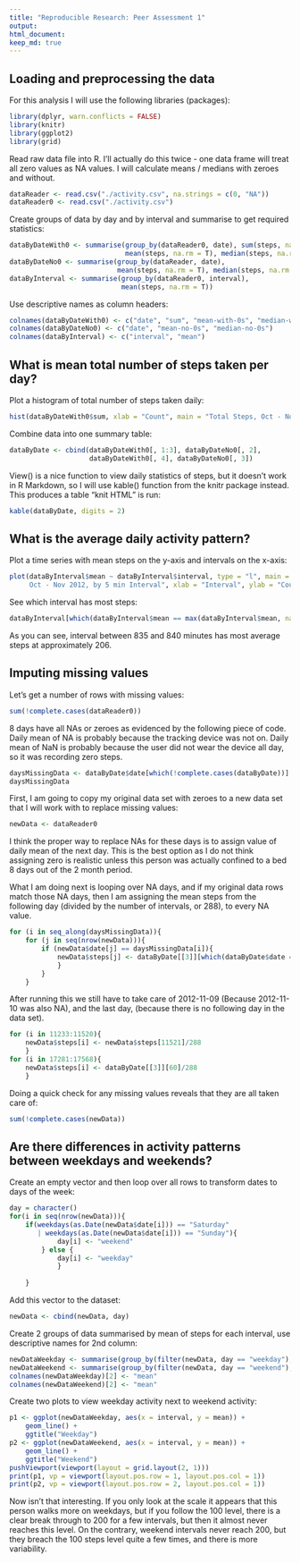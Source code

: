 ```yaml
---
title: "Reproducible Research: Peer Assessment 1"
output: 
html_document:
keep_md: true
---
```



## Loading and preprocessing the data


For this analysis I will use the following libraries (packages):

```r
library(dplyr, warn.conflicts = FALSE)
library(knitr)
library(ggplot2)
library(grid)
```


Read raw data file into R. I'll actually do this twice - one data frame will treat all zero values as NA values. I will calculate means / medians with zeroes and without.

```r
dataReader <- read.csv("./activity.csv", na.strings = c(0, "NA"))
dataReader0 <- read.csv("./activity.csv")
```


Create groups of data by day and by interval and summarise to get required statistics:

```r
dataByDateWith0 <- summarise(group_by(dataReader0, date), sum(steps, na.rm = T),
                             mean(steps, na.rm = T), median(steps, na.rm = T))
dataByDateNo0 <- summarise(group_by(dataReader, date), 
                           mean(steps, na.rm = T), median(steps, na.rm = T))
dataByInterval <- summarise(group_by(dataReader0, interval), 
                            mean(steps, na.rm = T))
```


Use descriptive names as column headers:

```r
colnames(dataByDateWith0) <- c("date", "sum", "mean-with-0s", "median-with-0s")
colnames(dataByDateNo0) <- c("date", "mean-no-0s", "median-no-0s")
colnames(dataByInterval) <- c("interval", "mean")
```


## What is mean total number of steps taken per day?


Plot a histogram of total number of steps taken daily:

```r
hist(dataByDateWith0$sum, xlab = "Count", main = "Total Steps, Oct - Nov 2012, Daily")
```

Combine data into one summary table:

```r
dataByDate <- cbind(dataByDateWith0[, 1:3], dataByDateNo0[, 2],
                    dataByDateWith0[, 4], dataByDateNo0[, 3])
```

View() is a nice function to view daily statistics of steps, but it doesn't work in R Markdown, so I will use kable() function from the knitr package instead. This produces a table "knit HTML" is run:

```r
kable(dataByDate, digits = 2)
```


## What is the average daily activity pattern?


Plot a time series with mean steps on the y-axis and intervals on the x-axis:

```r
plot(dataByInterval$mean ~ dataByInterval$interval, type = "l", main = "Mean Steps,
     Oct - Nov 2012, by 5 min Interval", xlab = "Interval", ylab = "Count")
```


See which interval has most steps:

```r
dataByInterval[which(dataByInterval$mean == max(dataByInterval$mean, na.rm = T)), ]
```

As you can see, interval between 835 and 840 minutes has most average steps at approximately 206.


## Imputing missing values

Let's get a number of rows with missing values:

```r
sum(!complete.cases(dataReader0))
```

8 days have all NAs or zeroes as evidenced by the following piece of code. Daily mean of NA is probably because the tracking device was not on. Daily mean of NaN is probably because the user did not wear the device all day, so it was recording zero steps.

```r
daysMissingData <- dataByDate$date[which(!complete.cases(dataByDate))]
daysMissingData
```

First, I am going to copy my original data set with zeroes to a new data set that I will work with to replace missing values:

```r
newData <- dataReader0
```

I think the proper way to replace NAs for these days is to assign value of daily mean of the next day. This is the best option as I do not think assigning zero is realistic unless this person was actually confined to a bed 8 days out of the 2 month period.

What I am doing next is looping over NA days, and if my original data rows match those NA days, then I am assigning the mean steps from the following day (divided by the number of intervals, or 288), to every NA value.

```r
for (i in seq_along(daysMissingData)){
    for (j in seq(nrow(newData))){
        if (newData$date[j] == daysMissingData[i]){
            newData$steps[j] <- dataByDate[[3]][which(dataByDate$date == daysMissingData[i]) + 1]/288
            }
        }
    }
```

After running this we still have to take care of 2012-11-09 (Because 2012-11-10 was also NA), and the last day, (because there is no following day in the data set).

```r
for (i in 11233:11520){
    newData$steps[i] <- newData$steps[11521]/288
    }
for (i in 17281:17568){
    newData$steps[i] <- dataByDate[[3]][60]/288
    }
```

Doing a quick check for any missing values reveals that they are all taken care of:

```r
sum(!complete.cases(newData))
```


## Are there differences in activity patterns between weekdays and weekends?

Create an empty vector and then loop over all rows to transform dates to days of the week:

```r
day = character()
for(i in seq(nrow(newData))){
    if(weekdays(as.Date(newData$date[i])) == "Saturday"
       | weekdays(as.Date(newData$date[i])) == "Sunday"){
            day[i] <- "weekend"
        } else {
            day[i] <- "weekday" 
            }
    
    }
```

Add this vector to the dataset:

```r
newData <- cbind(newData, day)
```

Create 2 groups of data summarised by mean of steps for each interval, use descriptive names for 2nd column:

```r
newDataWeekday <- summarise(group_by(filter(newData, day == "weekday"), interval), mean(steps))
newDataWeekend <- summarise(group_by(filter(newData, day == "weekend"), interval), mean(steps))
colnames(newDataWeekday)[2] <- "mean"
colnames(newDataWeekend)[2] <- "mean"
```

Create two plots to view weekday activity next to weekend activity:

```r
p1 <- ggplot(newDataWeekday, aes(x = interval, y = mean)) +
    geom_line() +
    ggtitle("Weekday")
p2 <- ggplot(newDataWeekend, aes(x = interval, y = mean)) +
    geom_line() +
    ggtitle("Weekend")
pushViewport(viewport(layout = grid.layout(2, 1)))
print(p1, vp = viewport(layout.pos.row = 1, layout.pos.col = 1))
print(p2, vp = viewport(layout.pos.row = 2, layout.pos.col = 1))
```

Now isn't that interesting. If you only look at the scale it appears that this person walks more on weekdays, but if you follow the 100 level, there is a clear break through to 200 for a few intervals, but then it almost never reaches this level. On the contrary, weekend intervals never reach 200, but they breach the 100 steps level quite a few times, and there is more variability.
